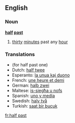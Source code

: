 ==English==
===Noun===
'''[[half]] [[past]]'''
# [[thirty]] [[minute]]s past any [[hour]]

===Translations===
* (for half past one)
*Dutch: [[half twee]]
*Esperanto: [[la unua kaj duono]]
*French: [[une heure et demi]]
*German: [[halb zwei]]
*Maltese: [[is-siegħa u nofs]]
*Spanish: [[uno y media]]
*Swedish: [[halv två]]
*Turkish: [[saat bir buçuk]]
[[fr:half past]]